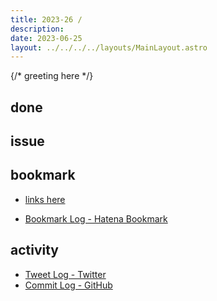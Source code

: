 ```yaml
---
title: 2023-26 / 
description: 
date: 2023-06-25
layout: ../../../../layouts/MainLayout.astro
---
```


{/* greeting here */}

## done

### 

## issue

### 

## bookmark

- [links here]()


- [Bookmark Log - Hatena Bookmark](https://b.hatena.ne.jp/Ryo_K/bookmark)

## activity

<Tweet tweetLink="" />
<Instagram instagramId="" />
<YouTube youTubeId="" />

- [Tweet Log - Twitter](https://twitter.com/search?q=(from%3Alegnoh)%20until%3A2023-06-25%20since%3A2023-06-19%20-filter%3Areplies&src=typed_query)
- [Commit Log - GitHub](https://github.com/legnoh?tab=overview&from=2023-06-19&to=2023-06-25)

